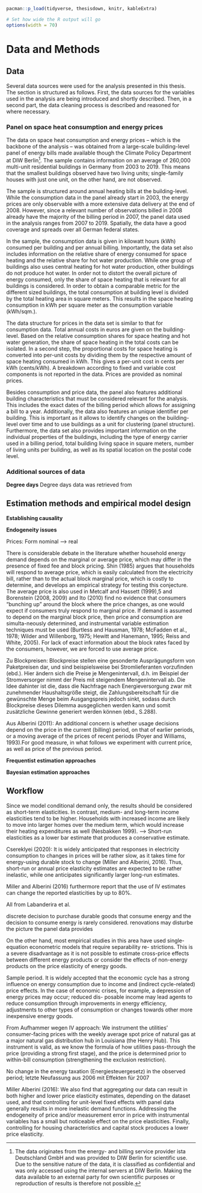 <!--
Chapter 3 - Methods
-->

```r
pacman::p_load(tidyverse, thesisdown, knitr, kableExtra)

# Set how wide the R output will go
options(width = 70)
```

# Data and Methods {#methods}

## Data {#data}

Several data sources were used for the analysis presented in this thesis. The section is structured as follows. First, the data sources for the variables used in the analysis are being introduced and shortly described. Then, in a second part, the data cleaning process is described and reasoned for where necessary.

### Panel on space heat consumption and energy prices {#ista_data}

The data on space heat consumption and energy prices -- which is the backbone of the analysis -- was obtained from a large-scale building-level panel of energy bills made available though the Climate Policy Department at DIW Berlin[^3]. The sample contains information on an average of 260,000 multi-unit residential buildings in Germany from 2003 to 2019. This means that the smallest buildings observed have two living units; single-family houses with just one unit, on the other hand, are not observed. 

The sample is structured around annual heating bills at the building-level. While the consumption data in the panel already start in 2003, the energy prices are only observable with a more extensive data delivery at the end of 2008. However, since a relevant number of observations billed in 2008 already have the majority of the billing period in 2007, the panel data used in the analysis ranges from 2007 to 2019. Spatially, the data have a good coverage and spreads over all German federal states.

[^3]: The data originates from the energy- and billing service provider ista Deutschland GmbH and was provided to DIW Berlin for scientific use. Due to the sensitive nature of the data, it is classified as confidential and was only accessed using the internal servers at DIW Berlin. Making the data available to an external party for own scientific purposes or reproduction of results is therefore not possible.

In the sample, the consumption data is given in kilowatt hours (kWh) consumed per building and per annual billing. Importantly, the data set also includes information on the relative share of energy consumed for space heating and the relative share for hot water production. While one group of buildings also uses central heating for hot water production, other buildings do not produce hot water. In order not to distort the overall picture of energy consumed, only the share of space heating that is relevant for all buildings is considered. In order to obtain a comparable metric for the different sized buildings, the total consumption at building level is divided by the total heating area in square meters. This results in the space heating consumption in kWh per square meter as the consumption variable (kWh/sqm.).

The data structure for prices in the data set is similar to that for consumption data. Total annual costs in euros are given on the building-level. Based on the relative consumption shares for space heating and hot water generation, the share of space heating in the total costs can be isolated. In a second step, the proportional costs for space heating is converted into per-unit costs by dividing them by the respective amount of space heating consumed in kWh. This gives a per-unit cost in cents per kWh (cents/kWh). A breakdown according to fixed and variable cost components is not reported in the data. Prices are provided as nominal prices.

Besides consumption and price data, the panel also features additional building characteristics that must be considered relevant for the analysis. This includes the exact dates of the billing period which allows for assigning a bill to a year. Additionally, the data also features an unique identifier per building. This is important as it allows to identify changes on the building-level over time and to use buildings as a unit for clustering (panel structure). Furthermore, the data set also provides important information on the individual properties of the buildings, including the type of energy carrier used in a billing period, total building living space in square meters, number of living units per building, as well as its spatial location on the postal code level.

### Additional sources of data {#ista_data}

**Degree days**
Degree days data was retrieved from 



## Estimation methods and empirical model design {#empirical_model}

**Establishing causality**

**Endogeneity issues**


Prices: Form nominal --> real


There is considerable debate in the literature whether household energy demand depends on the marginal or average price, which may differ in the presence of fixed fee and block pricing. Shin (1985) argues that households will respond to average price, which is easily calculated from the electricity bill, rather than to the actual block marginal price, which is costly to determine, and develops an empirical strategy for testing this conjecture. The average price is also used in Metcalf and Hassett (1999),5 and Borenstein (2008, 2009) and Ito (2010) find no evidence that consumers “bunching up” around the block where the price changes, as one would expect if consumers truly respond to marginal price. If demand is assumed to depend on the marginal block price, then price and consumption are simulta-neously determined, and instrumental variable estimation techniques must be used (Burtless and Hausman, 1978; McFadden et al., 1978; Wilder and Willenborg, 1975; Hewitt and Hanemann, 1995; Reiss and White, 2005).
For lack of exact information about the block rates faced by the consumers, however, we are forced to use average price. 


Zu Blockpreisen:
Blockpreise stellen eine gesonderte Ausprägungsform von Paketpreisen dar, und sind beispielsweise bei Stromlieferanten vorzufinden (ebd.). Hier ändern sich die Preise je Mengenintervall, d.h. im Beispiel der Stromversorger nimmt der Preis mit steigendem Mengenintervall ab. Die Idee dahinter ist die, dass die Nachfrage nach Energieversorgung zwar mit zunehmender Haushaltsgröße steigt, die Zahlungsbereitschaft für die gewünschte Menge beim Ausgangspreis jedoch sinkt, sodass durch Blockpreise dieses Dilemma ausgeglichen werden kann und somit zusätzliche Gewinne generiert werden können (ebd., S.288).

Aus Alberini (2011):
An additional concern is whether usage decisions depend on the price in the current (billing) period, on that of earlier periods, or a moving average of the prices of recent periods (Poyer and Williams, 1993).For good measure, in what follows we experiment with current price, as well as price of the previous period.


**Frequentist estimation approaches**

**Bayesian estimation approaches**

## Workflow {#workflow}

Since we model conditional demand only, the results should be considered as short-term elasticities. In contrast, medium- and long-term income elasticities tend to be higher. Households with increased income are likely to move into larger homes over the medium term, which would increase their heating expenditures as well (Nesbakken 1999).  --> Short-run elasticities as a lower bar estimate that produces a conservative estimate.


Csereklyei (2020):
It is widely anticipated that responses in electricity consumption to changes in prices will be rather slow, as it takes time for energy-using durable stock to change (Miller and Alberini, 2016). Thus, short-run or annual price elasticity estimates are expected to be rather inelastic, while one anticipates significantly larger long-run estimates.

Miller and Alberini (2016) furthermore report that the use of IV estimates can change the reported elasticities by up to 80%.


All from Labanderira et al.

discrete decision to purchase durable goods that consume energy and the decision to consume energy is rarely considered. 
renovations may disturbe the picture the panel data provides

On the other hand, most empirical studies in this area have used single-equation econometric models that require separability re- strictions. This is a severe disadvantage as it is not possible to estimate cross-price effects between different energy products or consider the effects of non-energy products on the price elasticity of energy goods. 


Sample period. It is widely accepted that the economic cycle has a strong influence on energy consumption due to income and (indirect cycle-related) price effects. In the case of economic crises, for example, a depression of energy prices may occur; reduced dis- posable income may lead agents to reduce consumption through improvements in energy efficiency, adjustments to other types of consumption or changes towards other more inexpensive energy goods.


From Aufhammer wegen IV approach:
We instrument the utilities’ consumer-facing prices with the weekly average spot price of natural gas at a major natural gas distribution hub in Louisiana (the Henry Hub). This instrument is valid, as we know the formula of how utilities pass-through the price (providing a strong first stage), and the price is determined prior to within-bill consumption (strengthening the exclusion restriction).

No change in the energy taxation (Energiesteuergesetz) in the observed period; letzte Neufassung aus 2006 mit Effekten für 2007

Miller Alberini (2016):
We also find that aggregating our data can result in both higher and lower price elasticity estimates, depending on the dataset used, and that controlling for unit-level fixed effects with panel data generally results in more inelastic demand functions. Addressing the endogeneity of price and/or measurement error in price with instrumental variables has a small but noticeable effect on the price elasticities. Finally, controlling for housing characteristics and capital stock produces a lower price elasticity.
